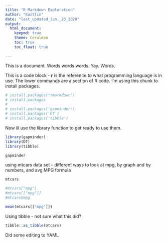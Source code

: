 ```yaml
---
title: "R Markdown Exploration"
author: "Kaitlin"
date: "last_updated_Jan._23_2020"
output:
  html_document:
    keepmd: true
    theme: Cerulean
    toc: true
    toc_float: true

---
```


This is a document. Words words words. Yay. Words.


This is a code block - __r__ is the reference to what programming language is in use. The lower commands are a section of R code. I'm using this chunk to install packages.

```r
# install.packages("rmarkdown")
# install.packages
# 
# install.packages('gapminder')
# install.packages('DT')
# install.packages('tibble')
```


Now ill use the library function to get ready to use them.
```r
library(gapminder)
library(DT)
library(tibble)
```


```r
gapminder
````

using mtcars data set - different ways to look at mpg, by graph and by numbers, and avg MPG formula
```r
mtcars

#mtcars["mpg"]
#mtcars[["mpg"]]
#mtcars$mpg

mean(mtcars[["mpg"]])
```
 
 
 Using tibble - not sure what this did?
```r
tibble::as_tibble(mtcars)
```


Did some editing to YAML